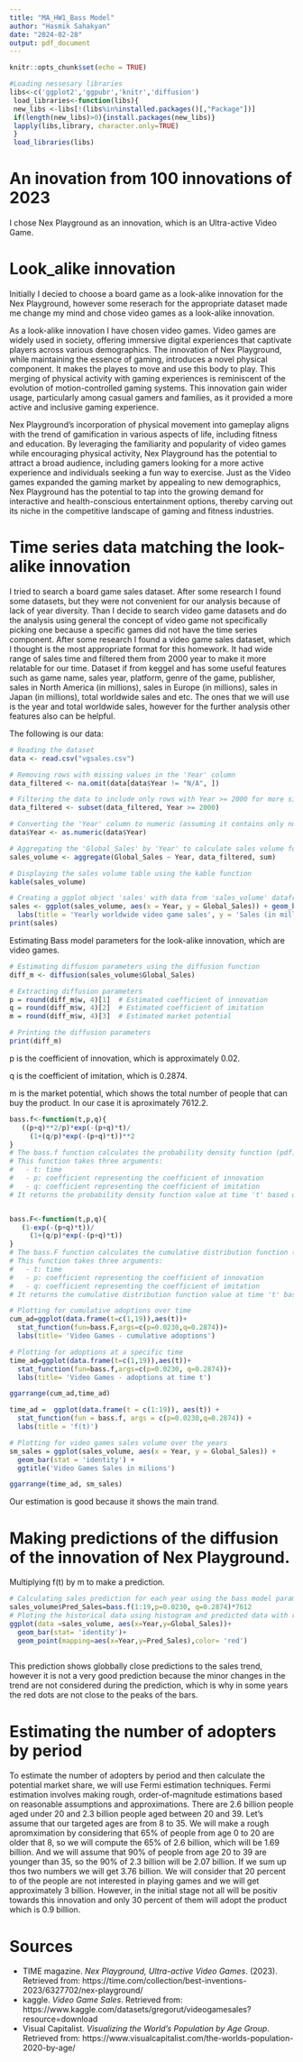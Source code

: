 ```yaml
---
title: "MA_HW1_Bass Model"
author: "Hasmik Sahakyan"
date: "2024-02-28"
output: pdf_document
---
```


```r
knitr::opts_chunk$set(echo = TRUE)
```

```r
#Loading nessesary libraries
libs<-c('ggplot2','ggpubr','knitr','diffusion')
 load_libraries<-function(libs){
 new_libs <-libs[!(libs%in%installed.packages()[,"Package"])]
 if(length(new_libs)>0){install.packages(new_libs)}
 lapply(libs,library, character.only=TRUE)
 }
 load_libraries(libs)
```
# An inovation from 100 innovations of 2023

I chose Nex Playground as an innovation, which is an Ultra-active Video Game. 


# Look_alike innovation 

Initially I decied to choose a board game as a look-alike innovation for the Nex Playground, however some reserach for the appropriate dataset made me change my mind and chose video games as a look-alike innovation.

As a look-alike innovation I have chosen video games. Video games are widely used in society, offering immersive digital experiences that captivate players across various demographics. The innovation of Nex Playground, while maintaining the essence of gaming, introduces a novel physical component. It makes the playes to move and use this body to play. This merging of physical activity with gaming experiences is reminiscent of the evolution of motion-controlled gaming systems. This innovation gain wider usage, particularly among casual gamers and families, as it provided a more active and inclusive gaming experience.

Nex Playground's incorporation of physical movement into gameplay aligns with the trend of gamification in various aspects of life, including fitness and education. By leveraging the familiarity and popularity of video games while encouraging physical activity, Nex Playground has the potential to attract a broad audience, including gamers looking for a more active experience and individuals seeking a fun way to exercise. Just as the Video games expanded the gaming market by appealing to new demographics, Nex Playground has the potential to tap into the growing demand for interactive and health-conscious entertainment options, thereby carving out its niche in the competitive landscape of gaming and fitness industries.


# Time series data matching the look-alike innovation

I tried to search a board game sales dataset. After some research I found some datasets, but they were not convenient for  our analysis because of lack of year diversity. Than I decide to search video game datasets and do the analysis using general the concept of video game not specifically picking one because a specific games did not have the time series component. After some research I found a video game sales dataset, which I thought is the most appropriate format for this homework. It had wide range of sales time and  filtered them from 2000 year to make it more relatable for our time. Dataset if from keggel and has some useful features such as game name, sales year, platform, genre of the game, publisher, sales in North America (in millions), sales in Europe (in millions), sales in Japan (in millions), total worldwide sales and etc. The ones that we will use is the year and total worldwide sales, however for the further analysis other features also can be helpful. 


The following is our data: 

```r
# Reading the dataset
data <- read.csv("vgsales.csv")

# Removing rows with missing values in the 'Year' column
data_filtered <- na.omit(data[data$Year != "N/A", ])

# Filtering the data to include only rows with Year >= 2000 for more simple vizualization and data time relativity
data_filtered <- subset(data_filtered, Year >= 2000)

# Converting the 'Year' column to numeric (assuming it contains only numeric values)
data$Year <- as.numeric(data$Year)

# Aggregating the 'Global_Sales' by 'Year' to calculate sales volume for each year
sales_volume <- aggregate(Global_Sales ~ Year, data_filtered, sum)

# Displaying the sales volume table using the kable function
kable(sales_volume)


```

```r
# Creating a ggplot object 'sales' with data from 'sales_volume' dataframe
sales <- ggplot(sales_volume, aes(x = Year, y = Global_Sales)) + geom_bar(stat='identity') +
  labs(title = 'Yearly worldwide video game sales', y = 'Sales (in million)')
print(sales)
```

Estimating Bass model parameters for the look-alike innovation, which are video games.

```r
# Estimating diffusion parameters using the diffusion function
diff_m <- diffusion(sales_volume$Global_Sales)

# Extracting diffusion parameters
p = round(diff_m$w, 4)[1]  # Estimated coefficient of innovation
q = round(diff_m$w, 4)[2]  # Estimated coefficient of imitation
m = round(diff_m$w, 4)[3]  # Estimated market potential

# Printing the diffusion parameters
print(diff_m)
```
p is the coefficient of innovation, which is approximately 0.02. 

q is the coefficient of imitation, which is 0.2874. 

m is the market potential, which shows the total number of people that can buy the product. In our case it is aproximately 7612.2. 


```r
bass.f<-function(t,p,q){
   ((p+q)**2/p)*exp(-(p+q)*t)/
     (1+(q/p)*exp(-(p+q)*t))**2
}
# The bass.f function calculates the probability density function (pdf) of the Bass model.
# This function takes three arguments:
#   - t: time
#   - p: coefficient representing the coefficient of innovation
#   - q: coefficient representing the coefficient of imitation
# It returns the probability density function value at time 't' based on the Bass model formula.


bass.F<-function(t,p,q){
   (1-exp(-(p+q)*t))/
     (1+(q/p)*exp(-(p+q)*t))
}
# The bass.F function calculates the cumulative distribution function (cdf) of the Bass model.
# This function takes three arguments:
#   - t: time
#   - p: coefficient representing the coefficient of innovation
#   - q: coefficient representing the coefficient of imitation
# It returns the cumulative distribution function value at time 't' based on the Bass model formula.

```


```r
# Plotting for cumulative adoptions over time
cum_ad=ggplot(data.frame(t=c(1,19)),aes(t))+
  stat_function(fun=bass.F,args=c(p=0.0230,q=0.2874))+
  labs(title= 'Video Games - cumulative adoptions')

# Plotting for adoptions at a specific time
time_ad=ggplot(data.frame(t=c(1,19)),aes(t))+
  stat_function(fun=bass.f,args=c(p=0.0230, q=0.2874))+
  labs(title= 'Video Games - adoptions at time t')

ggarrange(cum_ad,time_ad)
```

```r
time_ad =  ggplot(data.frame(t = c(1:19)), aes(t)) +
  stat_function(fun = bass.f, args = c(p=0.0230,q=0.2874)) +
  labs(title = 'f(t)')

# Plotting for video games sales volume over the years
sm_sales = ggplot(sales_volume, aes(x = Year, y = Global_Sales)) +
  geom_bar(stat = 'identity') +
  ggtitle('Video Games Sales in milions')

ggarrange(time_ad, sm_sales)
```
Our estimation is good because it shows the main trand.





# Making predictions of the diffusion of the innovation of Nex Playground.

Multiplying f(t) by m to make a prediction.

```r
# Calculating sales prediction for each year using the bass model parameters we calculated in above.
sales_volume$Pred_Sales=bass.f(1:19,p=0.0230, q=0.2874)*7612
# Ploting the historical data using histogram and predicted data with red points for comparison
ggplot(data =sales_volume, aes(x=Year,y=Global_Sales))+
  geom_bar(stat= 'identity')+
  geom_point(mapping=aes(x=Year,y=Pred_Sales),color= 'red')
             
```


This prediction shows globbally close predictions to the sales trend, however it is not a very good prediction because the minor changes in the trend are not considered during the prediction, which is why in some years the red dots are not close to the peaks of the bars.
 
 
 
# Estimating the number of adopters by period

To estimate the number of adopters by period and then calculate the potential market share, we will use Fermi estimation techniques. Fermi estimation involves making rough, order-of-magnitude estimations based on reasonable assumptions and approximations. 
There are 2.6 billion	people aged under 20 and 2.3 billion people aged between 20 and 39. Let's assume that our targeted ages are from 8 to 35. We will make a rough apromximation by considering that 65% of people from age 0 to 20 are older that 8, so we will compute the 65% of 2.6 billion, which will be 1.69 billion. And we will assume that 90% of people from age 20 to 39 are younger than 35, so the 90% of 2.3 billion will be 2.07 billion. If we sum up thos two numbers we will get 3.76 billion. We will consider that 20 percent to of the people are not interested in playing games and we will get approximately 3 billion. However, in the initial stage not all will be positiv towards this innovation and only 30 percent of them will adopt the product which is 0.9 billion.
 
 
# Sources

* TIME magazine. *Nex Playground, Ultra-active Video Games*. (2023). Retrieved from: https://time.com/collection/best-inventions-2023/6327702/nex-playground/
* kaggle. *Video Game Sales*. Retrieved from: https://www.kaggle.com/datasets/gregorut/videogamesales?resource=download
* Visual Capitalist. *Visualizing the World’s Population by Age Group*. Retrieved from: https://www.visualcapitalist.com/the-worlds-population-2020-by-age/